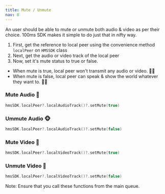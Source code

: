 ```yaml
---
title: Mute / Unmute
nav: 8
---
```


An user should be able to mute or unmute both audio & video as per their choice. 100ms SDK makes it simple to do just that in nifty way.

1. First, get the reference to local peer using the convenience method `localPeer` on `HMSSDK` class
2. Next, get the audio or video track of the local peer
3. Now, set it's mute status to true or false.
- When mute is true, local peer won't transmit any audio or video. 🤫🤐
- When mute is false, local peer can speak & show the world whatever they want to. 🕺💃

### Mute Audio 🙊
```swift
hmsSDK.localPeer?.localAudioTrack()?.setMute(true)
```

### Ummute Audio 🐵
```swift
hmsSDK.localPeer?.localAudioTrack()?.setMute(false)
```

### Mute Video 🙈
```swift
hmsSDK.localPeer?.localVideoTrack()?.setMute(true)
```

### Unmute Video 🐒
```swift
hmsSDK.localPeer?.localVideoTrack()?.setMute(false)
```

Note: Ensure that you call these functions from the main queue. 